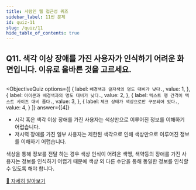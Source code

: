 ```yaml
---
title: 사람인 웹 접근성 퀴즈
sidebar_label: 11번 문제
id: quiz-11
slug: /quiz/11
hide_table_of_contents: true
---
```


## Q11. 색각 이상 장애를 가진 사용자가 인식하기 어려운 화면입니다. 이유로 올바른 것을 고르세요.


<FigureBox>
  <img src={"../img/a11y/quiz-color.png"} alt="" />
</FigureBox>


<ObjectiveQuiz
  options={[
    {
      label: `배경색과 글자색의 명도 대비가 낮다.`,
      value: 1,
    },
    {
      label: `아이콘과 배경색과의 명도 대비가 낮다.`,
      value: 2,
    },
    {
      label: `텍스트 행 간격이 텍스트 사이즈 대비 좁다.`,
      value: 3,
    },
    {
      label: `체크 상태가 색상으로만 구분되어 있다.`,
      value: 4,
    }
  ]}
  answer={[4]}
>
  <Correct>
    <ul>
      <li>시각 혹은 색각 이상 장애를 가진 사용자는 색상만으로 이루어진 정보를 이해하기 어렵습니다.</li>
      <li>저시력 장애를 가진 일부 사용자는 제한된 색각으로 인해 색상만으로 이루어진 정보를 이해하기 어렵습니다.</li>
    </ul>    
  </Correct>
  <p>색상을 통해 정보를 전달 하는 경우 색상 인식이 어려운 색맹, 색약등의 장애를 가진 사용자는 정보를 인식하기 어렵기 때문에 색상 외 다른 수단을 통해 동일한 정보를 인식할 수 있도록 해야 합니다.</p>
  <a href="https://sri-fe1.notion.site/398b09b86a8440c9b918d50bbea82b74">
    🔎 자세히 알아보기
  </a>
</ObjectiveQuiz>
